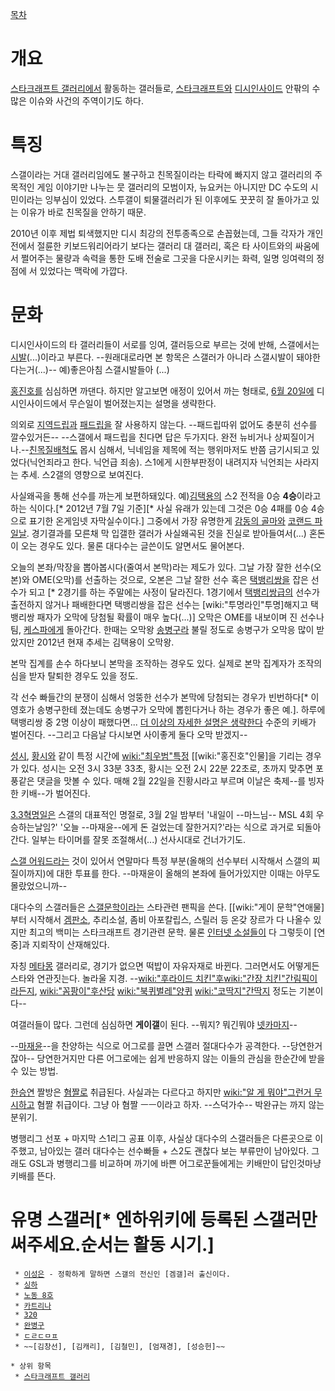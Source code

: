 [[목차]]

= 개요 =
[[스타크래프트 갤러리]]에서 활동하는 갤러들로, [[스타크래프트]]와 [[디시인사이드]] 안팎의 수많은 이슈와 사건의 주역이기도 하다.

= 특징 =
스갤이라는 거대 갤러리임에도 불구하고 친목질이라는 타락에 빠지지 않고 갤러리의 주 목적인 게임 이야기만 나누는 뭇 갤러리의 모범이자, 뉴요커는 아니지만 DC 수도의 시민이라는 잉부심이 있었다. 스투갤이 퇴물갤러리가 된 이후에도 꿋꿋히 잘 돌아가고 있는 이유가 바로 친목질을 안하기 때문.

2010년 이후 제법 퇴색했지만 디시 최강의 전투종족으로 손꼽혔는데, 그들 각자가 개인전에서 절륜한 키보드워리어라기 보다는 갤러리 대 갤러리, 혹은 타 사이트와의 싸움에서 쩔어주는 물량과 속력을 통한 도배 전술로 그곳을 다운시키는 화력, 일명 잉여력의 정점에 서 있었다는 맥락에 가깝다.

= 문화 =
디시인사이드의 타 갤러리들이 서로를 잉여, 갤러등으로 부르는 것에 반해, 스갤에서는  [[시발]](...)이라고 부른다. --원래대로라면 본 항목은 스갤러가 아니라 스갤시발이 돼야한다는거(...)-- 예)좋은아침 스갤시발들아 (...)

[[홍진호]]를 심심하면 까댄다. 하지만 알고보면 애정이 있어서 까는 형태로, [[6월 20일]]에 디시인사이드에서 무슨일이 벌어졌는지는 설명을 생략한다. 

의외로 [[지역드립]]과 [[패드립]]을 잘 사용하지 않는다. --패드립따위 없어도 충분히 선수를 깔수있거든-- --스갤에서 패드립을 친다면 답은 두가지다. 완전 뉴비거나 상찌질이거나.--[[친목질]]배척도 몹시 심해서, 닉네임을 제목에 적는 행위마저도 반쯤 금기시되고 있었다(닉언죄라고 한다. 닉언급 죄송). 스1에게 시한부판정이 내려지자 닉언죄는 사라지는 추세. 스2갤의 영향으로 보여진다.

사실왜곡을 통해 선수를 까는게 보편하돼있다. 예)[[김택용]]의 스2 전적을 0승 '''4승'''이라고 하는 식이다.[* 2012년 7월 7일 기준][* 사실 유래가 있는데 그것은 0승 4패를 0승 4승으로 표기한 온게임넷 자막실수이다.] 그중에서 가장 유명한게 [[감동의 골마]]와 [[코랜드 파일날]]. 경기결과를 모른채 막 입갤한 갤러가 사실왜곡된 것을 진실로 받아들여서(...) 혼돈이 오는 경우도 있다. 물론 대다수는 글쓴이도 알면서도 물어본다.

오늘의 본좌/막장을 뽑아봅시다(줄여서 본막)라는 제도가 있다. 그날 가장 잘한 선수(오본)와 OME(오막)를 선출하는 것으로, 오본은 그날 잘한 선수 혹은 [[택뱅리쌍]]을 잡은 선수가 되고 [* 2경기를 하는 주말에는 사정이 달라진다. 1경기에서 [[택뱅리쌍]]급의 선수가 출전하지 않거나 패배한다면 택뱅리쌍을 잡은 선수는 [wiki:"투명라인"투명]해지고 택뱅리쌍 패자가 오막에 당첨될 확률이 매우 높다(...)] 오막은 OME를 내보이며 진 선수나 팀, [[케스파]]에게 돌아간다. 한때는 오막왕 [[송병구]]라 불릴 정도로 송병구가 오막응 많이 받았지만 2012년 현재 추세는 김택용이 오막왕.

본막 집계를 손수 하다보니 본막을 조작하는 경우도 있다. 실제로 본막 집계자가 조작의심을 받자 탈퇴한 경우도 있을 정도.

각 선수 빠들간의 분쟁이 심해서 엉뚱한 선수가 본막에 당첨되는 경우가 빈번하다[* 이영호가 송병구한테 졌는데도 송병구가 오막에 뽑힌다거나 하는 경우가 좋은 예.]. 하루에 택뱅리쌍 중 2명 이상이 패했다면... [[더 이상의 자세한 설명은 생략한다]] 수준의 키배가 벌어진다. --그리고 다음날 다시보면 사이좋게 둘다 오막 받겠지--

[[성시]], [[황시]]와 같이 특정 시간에 [[wiki:"최우범"특정]] [[wiki:"홍진호"인물]을 기리는 경우가 있다. 성시는 오전 3시 33분 33초, 황시는 오전 2시 22분 22초로, 초까지 맞추면 포풍같은 댓글을 맛볼 수 있다. 매해 2월 22일을 진황시라고 부르며 이날은 축제--를 빙자한 키배--가 벌어진다.

[[3.3혁명]]일은 스갤의 대표적인 명절로, 3월 2일 밤부터 '내일이 --마느님-- MSL 4회 우승하는날임?' '오늘 --마재윤--에게 돈 걸었는데 잘한거지?'라는 식으로 과거로 되돌아간다. 일부는 타이머를 잘못 조절해서(...) 선사시대로 건너가기도.

[[스갤 어워드]]라는 것이 있어서 연말마다 특정 부분(올해의 선수부터 시작해서 스갤의 찌질이까지)에 대한 투표를 한다. --마재윤이 올해의 본좌에 들어가있지만 이때는 아무도 몰랐었으니까--

대다수의 스갤러들은 [[스갤문학]]이라는 스타관련 팬픽을 쓴다. [[wiki:"게이 문학"연애물]부터 시작해서 [[겜판소]], 추리소설, 좀비 아포칼립스, 스릴러 등 온갖 장르가 다 나올수 있지만 최고의 백미는 스타크래프트 경기관련 문학. 물론 [[인터넷 소설]]들이 다 그렇듯이 [연중]과 지뢰작이 산재해있다.

자칭 [[메타몽]] 갤러리로, 경기가 없으면 떡밥이 자유자재로 바뀐다. 그러면서도 어떻게든 스타와 연관짓는다. 놀라울 지경. --[[wiki:"후라이드 치킨"후]][[wiki:"간장 치킨"간]]림픽이라든지, [[wiki:"꼼팡이"후산당]] [[wiki:"북퀴벌레"양퀴]] [[wiki:"코딱지"간딱지]] 정도는 기본이다--

여갤러들이 많다. 그런데 심심하면 '''게이갤'''이 된다. --뭐지? 뭐긴뭐야 [[넷카마]]지--

--[[마재윤]]--을 찬양하는 식으로 어그로를 끌면 스갤러 절대다수가 공격한다. --당연한거잖아-- 당연한거지만 다른 어그로에는 쉽게 반응하지 않는 이들의 관심을 한순간에 받을 수 있는 방법.

[[한승연]] 짤방은 [[혐짤]]로 취급된다. 사실과는 다르다고 하지만 [[wiki:"알 게 뭐야"그런거 무시하고]] 혐짤 취급이다. 그냥 아 혐짤 ㅡㅡ이라고 하자. --스덕가수-- 박완규는 까지 않는 분위기.

병행리그 선포 + 마지막 스1리그 공표 이후, 사실상 대다수의 스갤러들은 다른곳으로 이주했고, 남아있는 갤러 대다수는 선수빠들 + 스2도 괜찮다 보는 부류만이 남아있다. 그래도 GSL과 병행리그를 비교하며 까기에 바쁜 어그로꾼들에게는 키배만이 답인것마냥 키배를 뜬다.

= 유명 스갤러[* 엔하위키에 등록된 스갤러만 써주세요.순서는 활동 시기.] =
  * [[이성은]] - 정확하게 말하면 스갤의 전신인 [겜갤]러 출신이다.
  * [[싱하]]
  * [[노동 8호]]
  * [[카트리나]]
  * [[320]]
  * [[완병구]]
  * [[ㄷㄹㄷㅁㅍ]]
  * ~~[김창선], [김캐리], [김철민], [엄재경], [성승헌]~~

 * 상위 항목
  * [[스타크래프트 갤러리]]
